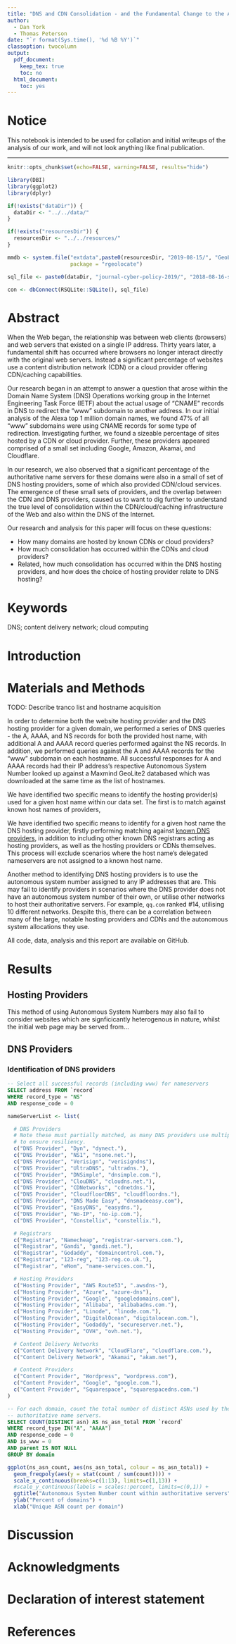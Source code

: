 ```yaml
---
title: "DNS and CDN Consolidation - and the Fundamental Change to the Architecture of the Web"
author:
  - Dan York
  - Thomas Peterson
date: "`r format(Sys.time(), '%d %B %Y')`"
classoption: twocolumn
output: 
  pdf_document:
    keep_tex: true
    toc: no
  html_document:
    toc: yes
---
```


# Notice

This notebook is intended to be used for collation and initial writeups of the analysis
of our work, and will not look anything like final publication.

---

```r
knitr::opts_chunk$set(echo=FALSE, warning=FALSE, results="hide")

library(DBI)
library(ggplot2)
library(dplyr)

if(!exists("dataDir")) {
  dataDir <- "../../data/"
}

if(!exists("resourcesDir")) {
  resourcesDir <- "../../resources/"
}

mmdb <- system.file("extdata",paste0(resourcesDir, "2019-08-15/", "GeoLite2-ASN.mmdb"), 
                    package = "rgeolocate")

sql_file <- paste0(dataDir, "journal-cyber-policy-2019/", "2018-08-16-snapshot2.sqlite")

con <- dbConnect(RSQLite::SQLite(), sql_file)
```

# Abstract

When the Web began, the relationship was between web clients (browsers) and web
servers that existed on a single IP address. Thirty years later, a fundamental
shift has occurred where browsers no longer interact directly with the original
web servers. Instead a significant percentage of websites use a content
distribution network (CDN) or a cloud provider offering CDN/caching capabilities.

Our research began in an attempt to answer a question that arose within the
Domain Name System (DNS) Operations working group in the Internet Engineering
Task Force (IETF) about the actual usage of “CNAME” records in DNS to redirect
the “www” subdomain to another address. In our initial analysis of the Alexa top
1 million domain names, we found 47% of all “www” subdomains were using CNAME
records for some type of redirection. Investigating further, we found a sizeable
percentage of sites hosted by a CDN or cloud provider. Further, these providers
appeared comprised of a small set including Google, Amazon, Akamai, and
Cloudflare.

In our research, we also observed that a significant percentage of the
authoritative name servers for these domains were also in a small of set of
DNS hosting providers, some of which also provided CDN/cloud services.
The emergence of these small sets of providers, and the overlap between the
CDN and DNS providers, caused us to want to dig further to understand the true
level of consolidation within the CDN/cloud/caching infrastructure of the Web
and also within the DNS of the Internet.

Our research and analysis for this paper will focus on these questions:

* How many domains are hosted by known CDNs or cloud providers?
* How much consolidation has occurred within the CDNs and cloud providers?
* Related, how much consolidation has occurred within the DNS hosting providers,
and how does the choice of hosting provider relate to DNS hosting?

# Keywords

DNS; content delivery network; cloud computing

# Introduction

# Materials and Methods
TODO: Describe tranco list and hostname acquisition

In order to determine both the website hosting provider and the DNS hosting
provider for a given domain, we performed a series of DNS queries - the A, AAAA,
and NS records for both the provided host name, with additional A and AAAA record
queries performed against the NS records. In addition, we performed queries
against the A and AAAA records for the "www" subdomain on each hostname. All
successful responses for A and AAAA records had their IP address's respective
Autonomous System Number looked up against a Maxmind GeoLite2 databased which
was downloaded at the same time as the list of hostnames.

We have identified two specific means to identify the hosting provider(s) used
for a given host name within our data set. The first is to match against known
host names of providers,

We have identified two specific means to identify for a given host name the DNS 
hosting provider, firstly performing matching against [known DNS providers](https://en.wikipedia.org/wiki/List_of_managed_DNS_providers), in
addition to including other known DNS registrars acting as hosting providers, as
well as the hosting providers or CDNs themselves. This process will exclude
scenarios where the host name's delegated nameservers are not assigned to a known
host name.

Another method to identifying DNS hosting providers is to use the autonomous
system number assigned to any IP addresses that are. This may fail to identify
providers in scenarios where the DNS provider does not have an autonomous system
number of their own, or utilise other networks to host their authoritative
servers. For example,  `qq.com` ranked #14, utilising 10 different networks.
Despite this, there can be a correlation between many of the large, notable
hosting providers and CDNs and the autonomous system allocations they use.


All code, data, analysis and this report are available on GitHub.

# Results

## Hosting Providers
This method of using Autonomous System Numbers may also fail to consider websites
which are signficicantly heterogenous in nature, whilst the initial web page may
be served from...

## DNS Providers

### Identification of DNS providers


```sql
-- Select all successful records (including www) for nameservers
SELECT address FROM `record`
WHERE record_type = "NS"
AND response_code = 0
```

```r
nameServerList <- list(

  # DNS Providers
  # Note these must partially matched, as many DNS providers use multiple TLDs
  # to ensure resiliency.
  c("DNS Provider", "Dyn", "dynect."),
  c("DNS Provider", "NS1", "nsone.net."),
  c("DNS Provider", "Verisign", "verisigndns"),
  c("DNS Provider", "UltraDNS", "ultradns."),
  c("DNS Provider", "DNSimple", "dnsimple.com."),
  c("DNS Provider", "ClouDNS", "cloudns.net."),
  c("DNS Provider", "CDNetworks", "cdnetdns."),
  c("DNS Provider", "CloudfloorDNS", "cloudfloordns."),
  c("DNS Provider", "DNS Made Easy", "dnsmadeeasy.com"),
  c("DNS Provider", "EasyDNS", "easydns."),
  c("DNS Provider", "No-IP", "no-ip.com."),
  c("DNS Provider", "Constellix", "constellix."),

  # Registrars
  c("Registrar", "Namecheap", "registrar-servers.com."),
  c("Registrar", "Gandi", "gandi.net."),
  c("Registrar", "Godaddy", "domaincontrol.com."),
  c("Registrar", "123-reg", "123-reg.co.uk."),
  c("Registrar", "eNom", "name-services.com."),

  # Hosting Providers
  c("Hosting Provider", "AWS Route53", ".awsdns-"),
  c("Hosting Provider", "Azure", "azure-dns"),
  c("Hosting Provider", "Google", "googledomains.com"),
  c("Hosting Provider", "Alibaba", "alibabadns.com."),
  c("Hosting Provider", "Linode", "linode.com."),
  c("Hosting Provider", "DigitalOcean", "digitalocean.com."),
  c("Hosting Provider", "Godaddy", "secureserver.net."),
  c("Hosting Provider", "OVH", "ovh.net."),

  # Content Delivery Networks
  c("Content Delivery Network", "CloudFlare", "cloudflare.com."),
  c("Content Delivery Network", "Akamai", "akam.net"),

  # Content Providers
  c("Content Provider", "Wordpress", "wordpress.com"),
  c("Content Provider", "Google", "google.com."),
  c("Content Provider", "Squarespace", "squarespacedns.com.")
)
```


```sql
-- For each domain, count the total number of distinct ASNs used by the
-- authoritative name servers.
SELECT COUNT(DISTINCT asn) AS ns_asn_total FROM `record`
WHERE record_type IN("A", "AAAA")
AND response_code = 0
AND is_www = 0
AND parent IS NOT NULL
GROUP BY domain
```

```r
ggplot(ns_asn_count, aes(ns_asn_total, colour = ns_asn_total)) +
  geom_freqpoly(aes(y = stat(count / sum(count)))) +
  scale_x_continuous(breaks=c(1:13), limits=c(1,13)) +
  #scale_y_continuous(labels = scales::percent, limits=c(0,1)) +
  ggtitle("Autonomous System Number count within authoritative servers") +
  ylab("Percent of domains") +
  xlab("Unique ASN count per domain")
```


# Discussion

# Acknowledgments

# Declaration of interest statement

# References
